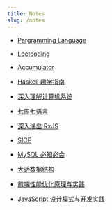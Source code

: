 ```yaml
---
title: Notes
slug: /notes
---
```


- [Pargramming Language](/notes/programming-language)

- [Leetcoding](/notes/leetcoding)

- [Accumulator](/notes/accumulator)

- [Haskell 趣学指南](/notes/learn-you-a-haskell)

- [深入理解计算机系统](/notes/csapp)

- [七周七语言](/notes/7-languages-in-7-weeks)

- [深入浅出 RxJS](/notes/a-simple-explanation-of-rxjs)

- [SICP](/notes/sicp)

- [MySQL 必知必会](/notes/mysql-must-know)

- [大话数据结构](/notes/big-talk-data-structure)

- [前端性能优化原理与实践](/notes/front-end-performance-optimization)

- [JavaScript 设计模式与开发实践](/notes/javascript-design-patterns-and-development-practices)
